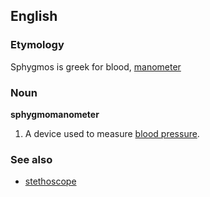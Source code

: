 ==English==
===Etymology===
Sphygmos is greek for blood, [[manometer]]

===Noun===
'''sphygmomanometer'''
# A device used to measure [[blood pressure]].

=== See also ===
*[[stethoscope]]